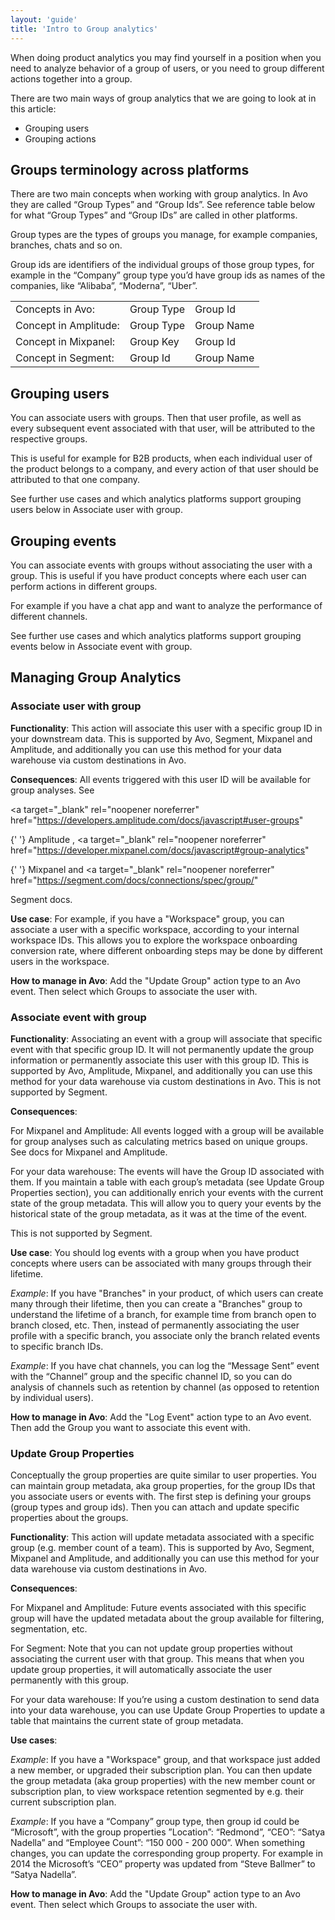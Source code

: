 ```yaml
---
layout: 'guide'
title: 'Intro to Group analytics'
---
```



When doing product analytics you may find yourself in a position when you need to analyze behavior of a group of users, or you need to group
different actions together into a group.

There are two main ways of group analytics that we are going to look at in this article:

- Grouping users
- Grouping actions

## Groups terminology across platforms

There are two main concepts when working with group analytics. In Avo they are called “Group Types” and “Group Ids”. See reference table below for what “Group Types” and “Group IDs” are called in other platforms.

Group types are the types of groups you manage, for example companies, branches, chats and so on.

Group ids are identifiers of the individual groups of those group types, for example in the “Company” group type you’d have group ids as names of the companies, like “Alibaba”, “Moderna”, “Uber”.

|                      |            |            |
| -------------------- | ---------- | ---------- |
| Concepts in Avo:      | Group Type | Group Id   |
| Concept in Amplitude: | Group Type | Group Name |
| Concept in Mixpanel:  | Group Key  | Group Id   |
| Concept in Segment:   | Group Id   | Group Name |

## Grouping users

You can associate users with groups. Then that user profile, as well as every subsequent event associated with that user, will be attributed to the respective groups.

This is useful for example for B2B products, when each individual user of the product belongs to a company, and every action of that user should be attributed to that one company.

See further use cases and which analytics platforms support grouping users below in <Link passHref href="/data-design/groups#associate-user-with-group"><a>Associate user with group</a></Link>.

## Grouping events

You can associate events with groups without associating the user with a group. This is useful if you have product concepts where each user can perform actions in different groups.

For example if you have a chat app and want to analyze the performance of different channels.

See further use cases and which analytics platforms support grouping events below in <Link passHref href="/data-design/groups#associate-event-with-group"><a>Associate event with group</a></Link>.

## Managing Group Analytics

### Associate user with group

**Functionality**: This action will associate this user with a specific group ID in your downstream data.
This is supported by Avo, Segment, Mixpanel and Amplitude, and additionally you can use this method for your data warehouse via custom destinations in Avo.

[//]: # 'TODO [TO CONFIRM] Consequences: All future [todo confirm this applies to Mixp and Segm as well] events triggered with this user ID, will be available for group analyses such as calculating metrics based on unique groups.'

**Consequences**: All events triggered with this user ID will be available for group analyses. See

<a
  target="\_blank"
  rel="noopener noreferrer"
  href="https://developers.amplitude.com/docs/javascript#user-groups"
>
  {' '}
  Amplitude
</a>
, <a
  target="_blank"
  rel="noopener noreferrer"
  href="https://developer.mixpanel.com/docs/javascript#group-analytics"
>
  {' '}
  Mixpanel
</a> and <a
  target="\_blank"
  rel="noopener noreferrer"
  href="https://segment.com/docs/connections/spec/group/"
>
  Segment
</a> docs.

**Use case**: For example, if you have a "Workspace" group, you can associate a user with a specific workspace, according to your internal workspace IDs.
This allows you to explore the workspace onboarding conversion rate, where different onboarding steps may be done by different users in the workspace.

**How to manage in Avo**: Add the "Update Group" action type to an Avo event. Then select which Groups to associate the user with.

### Associate event with group

[//]: # 'TODO [Does it associate GROUP METADATA with event?].'

**Functionality**: Associating an event with a group will associate that specific event with that specific group ID. It will not permanently update the group information or permanently associate this user with this group ID.
This is supported by Avo, Amplitude, Mixpanel, and additionally you can use this method for your data warehouse via custom destinations in Avo. This is not supported by Segment.

**Consequences**:

For Mixpanel and Amplitude: All events logged with a group will be available for group analyses such as calculating metrics based on unique groups. See docs for Mixpanel and Amplitude.

For your data warehouse: The events will have the Group ID associated with them. If you maintain a table with each group’s metadata (see Update Group Properties section), you can additionally enrich your events with the current state of the group metadata. This will allow you to query your events by the historical state of the group metadata, as it was at the time of the event.

This is not supported by Segment.

**Use case**: You should log events with a group when you have product concepts where users can be associated with many groups through their lifetime.

_Example_: If you have "Branches" in your product, of which users can create many through their lifetime, then you can create a "Branches" group to understand the lifetime of a branch, for example time from branch open to branch closed, etc. Then, instead of permanently associating the user profile with a specific branch, you associate only the branch related events to specific branch IDs.

_Example_: If you have chat channels, you can log the “Message Sent” event with the “Channel” group and the specific channel ID, so you can do analysis of channels such as retention by channel (as opposed to retention by individual users).

**How to manage in Avo**: Add the "Log Event" action type to an Avo event. Then add the Group you want to associate this event with.

### Update Group Properties

Conceptually the group properties are quite similar to user properties. You can maintain group metadata, aka group properties, for the group IDs that you associate users or events with.
The first step is defining your groups (group types and group ids). Then you can attach and update specific properties about the groups.

**Functionality**: This action will update metadata associated with a specific group (e.g. member count of a team). This is supported by Avo, Segment, Mixpanel and Amplitude, and additionally you can use this method for your data warehouse via custom destinations in Avo.

**Consequences**:

[//]: # 'TODO [TO CONFIRM] For Mixpanel and Amplitude: Future events associated with this specific group will have the updated metadata about the group available for filtering, segmentation, etc.'

For Mixpanel and Amplitude: Future events associated with this specific group will have the updated metadata about the group available for filtering, segmentation, etc.

For Segment: Note that you can not update group properties without associating the current user with that group. This means that when you update group properties, it will automatically associate the user permanently with this group.

For your data warehouse: If you’re using a custom destination to send data into your data warehouse, you can use Update Group Properties to update a table that maintains the current state of group metadata.

**Use cases**:

_Example_: If you have a "Workspace" group, and that workspace just added a new member, or upgraded their subscription plan. You can then update the group metadata (aka group properties) with the new member count or subscription plan, to view workspace retention segmented by e.g. their current subscription plan.

_Example_: If you have a “Company” group type, then group id could be “Microsoft”, with the group properties ”Location”: “Redmond”, “CEO”: “Satya Nadella” and “Employee Count”: “150 000 - 200 000”. When something changes, you can update the corresponding group property. For example in 2014 the Microsoft’s “CEO” property was updated from “Steve Ballmer” to “Satya Nadella”.

**How to manage in Avo**: Add the "Update Group" action type to an Avo event. Then select which Groups to associate the user with.
